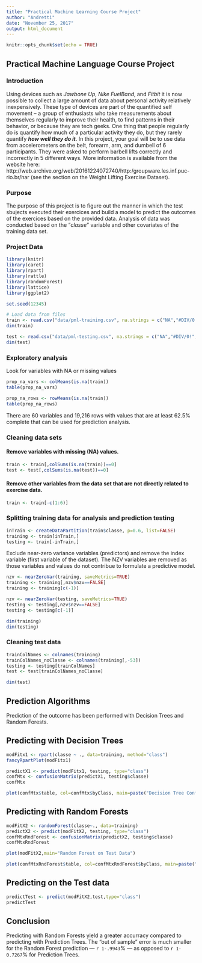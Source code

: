 ---
title: "Practical Machine Learning Course Project"
author: "Andretti"
date: "November 25, 2017"
output: html_document
---

```{r setup, include=FALSE}
knitr::opts_chunk$set(echo = TRUE)
```

## Practical Machine Language Course Project

### Introduction

Using devices such as *Jawbone Up*, *Nike FuelBand*, and *Fitbit* it is now possible to collect a large amount of data about personal activity relatively inexpensively. These type of devices are part of the quantified self movement – a group of enthusiasts who take measurements about themselves regularly to improve their health, to find patterns in their behavior, or because they are tech geeks. One thing that people regularly do is quantify how much of a particular activity they do, but they rarely quantify __*how well they do it*__. In this project, your goal will be to use data from accelerometers on the belt, forearm, arm, and dumbell of 6 participants. They were asked to perform barbell lifts correctly and incorrectly in 5 different ways. More information is available from the website here: http://web.archive.org/web/20161224072740/http:/groupware.les.inf.puc-rio.br/har (see the section on the Weight Lifting Exercise Dataset).

### Purpose

The purpose of this project is to figure out the manner in which the test sbujects executed their exercices and build a model to predict the outcomes of the exercices based on the provided data.  Analysis of data was conducted based on the "*classe*" variable and other covariates of the training data set.

### Project Data

```{r echo=FALSE,include=FALSE}
library(knitr)
library(caret)
library(rpart)
library(rattle)
library(randomForest)
library(lattice)
library(ggplot2)
```

```{r echo=TRUE}
set.seed(12345)

# Load data from files
train <- read.csv("data/pml-training.csv", na.strings = c("NA","#DIV/0!",""))
dim(train)

test <- read.csv("data/pml-testing.csv", na.strings = c("NA","#DIV/0!",""))
dim(test)
```

### Exploratory analysis

Look for variables with NA or missing values

```{r echo=TRUE}
prop_na_vars <- colMeans(is.na(train))
table(prop_na_vars)

prop_na_rows <- rowMeans(is.na(train))
table(prop_na_rows)
```

There are 60 variables and 19,216 rows with values that are at least 62.5% complete that can be used for prediction analysis.

### Cleaning data sets

#### Remove variables with missing (NA) values.

```{r echo=TRUE}
train <- train[,colSums(is.na(train))==0]
test <- test[,colSums(is.na(test))==0]
```


#### Remove other variables from the data set that are not directly related to exercise data.

```{r echo=TRUE}
train <- train[-c(1:6)]
```

### Splitting training data for analysis and prediction testing

```{r echo=TRUE}
inTrain <- createDataPartition(train$classe, p=0.6, list=FALSE)
training <- train[inTrain,]
testing <- train[-inTrain,]
```


Exclude near-zero variance variables (predictors) and remove the index variable (first variable of the dataset).  The NZV variables are removed as those variables and values do not contribue to formulate a predictive model.

```{r echo=TRUE}
nzv <- nearZeroVar(training, saveMetrics=TRUE)
training <- training[,nzv$nzv==FALSE]
training <- training[c(-1)]

nzv <- nearZeroVar(testing, saveMetrics=TRUE)
testing <- testing[,nzv$nzv==FALSE]
testing <- testing[c(-1)]

dim(training)
dim(testing)
```

### Cleaning test data

```{r echo=TRUE}
trainColNames <- colnames(training)
trainColNames_noClasse <- colnames(training[,-53])
testing <- testing[trainColNames]
test <- test[trainColNames_noClasse]

dim(test)
```

## Prediction Algorithms 

Prediction of the outcome has been performed with Decision Trees and Random Forests.


## Predicting with Decision Trees

```{r echo=TRUE}
modFitx1 <- rpart(classe ~ ., data=training, method="class")
fancyRpartPlot(modFitx1)

predictX1 <- predict(modFitx1, testing, type="class")
confMtx <- confusionMatrix(predictX1, testing$classe)
confMtx

plot(confMtx$table, col=confMtx$byClass, main=paste("Decision Tree Confusion Matrix: Accuracy = ", round(confMtx$overall['Accuracy'],4)))
```

## Predicting with Random Forests

```{r echo=TRUE}
modFitX2 <- randomForest(classe~., data=training)
predictX2 <- predict(modFitX2, testing, type="class")
confMtxRndForest <- confusionMatrix(predictX2, testing$classe)
confMtxRndForest

plot(modFitX2,main="Random Forest on Test Data")

plot(confMtxRndForest$table, col=confMtxRndForest$byClass, main=paste("Random Forest Confusion Matrix: Accuracy = ",round(confMtxRndForest$overall['Accuracy'],4)))
```

## Predicting on the Test data

```{r echo=TRUE}
predictTest <- predict(modFitX2,test,type="class")
predictTest
```

## Conclusion

Predicting with Random Forests yield a greater accurracy compared to predicting with Prediction Trees.  The "out of sample" error is much smaller for the Random Forest prediction --- `r 1-.9943`% --- as opposed to `r 1-0.7267`% for Prediction Trees.

